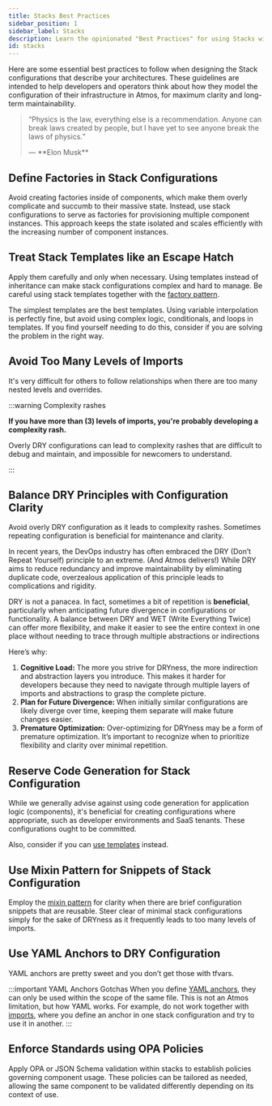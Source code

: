 ```yaml
---
title: Stacks Best Practices
sidebar_position: 1
sidebar_label: Stacks
description: Learn the opinionated "Best Practices" for using Stacks with Atmos
id: stacks
---
```


<Intro>
Here are some essential best practices to follow when designing the Stack configurations that describe your architectures. These guidelines are intended to help developers and operators think about how they model the configuration of their infrastructure in Atmos, for maximum clarity and long-term maintainability.
</Intro>

> <q>Physics is the law, everything else is a recommendation.
> Anyone can break laws created by people, but I have yet to see anyone break the laws of physics.
> <p className="author">— **Elon Musk**</p></q>

## Define Factories in Stack Configurations

Avoid creating factories inside of components, which make them overly complicate and succumb to their massive state.
Instead, use stack configurations to serve as factories for provisioning multiple component instances.
This approach keeps the state isolated and scales efficiently with the increasing number of component instances.

## Treat Stack Templates like an Escape Hatch

Apply them carefully and only when necessary. Using templates instead of inheritance can make stack configurations complex
and hard to manage. Be careful using stack templates together with the [factory pattern](#define-factories-in-stack-configurations).

The simplest templates are the best templates. Using variable interpolation is perfectly fine, but avoid using complex logic,
conditionals, and loops in templates. If you find yourself needing to do this, consider if you are solving the problem in the right way.

## Avoid Too Many Levels of Imports

It's very difficult for others to follow relationships when there are too many nested levels and overrides.

:::warning Complexity rashes

**If you have more than (3) levels of imports, you're probably developing a complexity rash.**

Overly DRY configurations can lead to complexity rashes that are difficult to debug and maintain,
and impossible for newcomers to understand.

:::

## Balance DRY Principles with Configuration Clarity

Avoid overly DRY configuration as it leads to complexity rashes. Sometimes repeating configuration is beneficial
for maintenance and clarity.

In recent years, the DevOps industry has often embraced the DRY (Don’t Repeat Yourself) principle to an extreme.
(And Atmos delivers!) While DRY aims to reduce redundancy and improve maintainability by eliminating duplicate code,
overzealous application of this principle leads to complications and rigidity.

DRY is not a panacea. In fact, sometimes a bit of repetition is **beneficial**, particularly when anticipating future
divergence in configurations or functionality. A balance between DRY and WET (Write Everything Twice) can offer more
flexibility, and make it easier to see the entire context in one place without needing to trace through multiple abstractions
or indirections

Here’s why:

1. **Cognitive Load:** The more you strive for DRYness, the more indirection and abstraction layers you introduce.
    This makes it harder for developers because they need to navigate through multiple layers of imports and abstractions
    to grasp the complete picture.
2. **Plan for Future Divergence:** When initially similar configurations are likely diverge over time,
    keeping them separate will make future changes easier.
3. **Premature Optimization:** Over-optimizing for DRYness may be a form of premature optimization. It’s important to recognize
    when to prioritize flexibility and clarity over minimal repetition.

## Reserve Code Generation for Stack Configuration

While we generally advise against using code generation for application logic (components), it's beneficial for
creating configurations where appropriate, such as developer environments and SaaS tenants.
These configurations ought to be committed.

Also, consider if you can [use templates](/templates) instead.

## Use Mixin Pattern for Snippets of Stack Configuration

Employ the [mixin pattern](/stacks/mixins) for clarity when there are brief configuration snippets that are reusable. Steer clear
of minimal stack configurations simply for the sake of DRYness as it frequently leads to too many levels of imports.

## Use YAML Anchors to DRY Configuration

YAML anchors are pretty sweet and you don’t get those with tfvars.

:::important YAML Anchors Gotchas
When you define [YAML anchors](https://yaml.org/spec/1.2.2/#3222-anchors-and-aliases), they can only be used within the scope of the
same file. This is not an Atmos limitation, but how YAML works. For example, do not work together with [imports](/stacks/imports),
where you define an anchor in one stack configuration and try to use it in another.
:::


## Enforce Standards using OPA Policies

Apply OPA or JSON Schema validation within stacks to establish policies governing component usage. These policies can be tailored
as needed, allowing the same component to be validated differently depending on its context of use.
